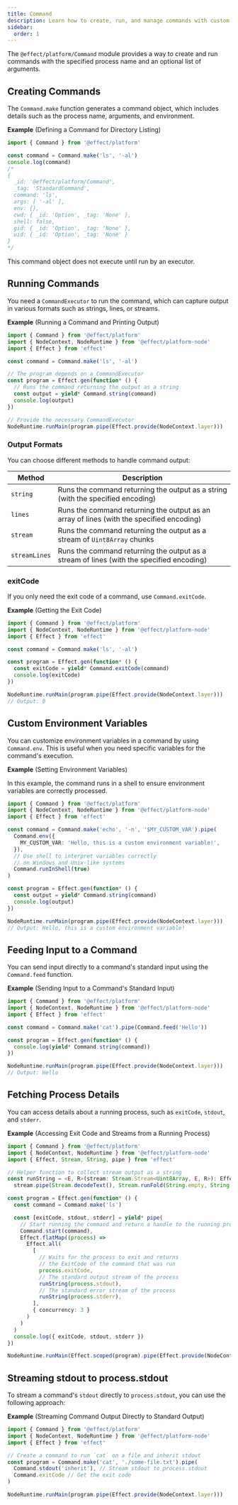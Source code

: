 ```yaml
---
title: Command
description: Learn how to create, run, and manage commands with custom arguments, environment variables, and input/output handling in Effect.
sidebar:
  order: 1
---
```


The `@effect/platform/Command` module provides a way to create and run commands with the specified process name and an optional list of arguments.

## Creating Commands

The `Command.make` function generates a command object, which includes details such as the process name, arguments, and environment.

**Example** (Defining a Command for Directory Listing)

```ts twoslash
import { Command } from '@effect/platform'

const command = Command.make('ls', '-al')
console.log(command)
/*
{
  _id: '@effect/platform/Command',
  _tag: 'StandardCommand',
  command: 'ls',
  args: [ '-al' ],
  env: {},
  cwd: { _id: 'Option', _tag: 'None' },
  shell: false,
  gid: { _id: 'Option', _tag: 'None' },
  uid: { _id: 'Option', _tag: 'None' }
}
*/
```

This command object does not execute until run by an executor.

## Running Commands

You need a `CommandExecutor` to run the command, which can capture output in various formats such as strings, lines, or streams.

**Example** (Running a Command and Printing Output)

```ts twoslash
import { Command } from '@effect/platform'
import { NodeContext, NodeRuntime } from '@effect/platform-node'
import { Effect } from 'effect'

const command = Command.make('ls', '-al')

// The program depends on a CommandExecutor
const program = Effect.gen(function* () {
  // Runs the command returning the output as a string
  const output = yield* Command.string(command)
  console.log(output)
})

// Provide the necessary CommandExecutor
NodeRuntime.runMain(program.pipe(Effect.provide(NodeContext.layer)))
```

### Output Formats

You can choose different methods to handle command output:

| Method | Description |
| --- | --- |
| `string` | Runs the command returning the output as a string (with the specified encoding) |
| `lines` | Runs the command returning the output as an array of lines (with the specified encoding) |
| `stream` | Runs the command returning the output as a stream of `Uint8Array` chunks |
| `streamLines` | Runs the command returning the output as a stream of lines (with the specified encoding) |

### exitCode

If you only need the exit code of a command, use `Command.exitCode`.

**Example** (Getting the Exit Code)

```ts twoslash
import { Command } from '@effect/platform'
import { NodeContext, NodeRuntime } from '@effect/platform-node'
import { Effect } from 'effect'

const command = Command.make('ls', '-al')

const program = Effect.gen(function* () {
  const exitCode = yield* Command.exitCode(command)
  console.log(exitCode)
})

NodeRuntime.runMain(program.pipe(Effect.provide(NodeContext.layer)))
// Output: 0
```

## Custom Environment Variables

You can customize environment variables in a command by using `Command.env`. This is useful when you need specific variables for the command's execution.

**Example** (Setting Environment Variables)

In this example, the command runs in a shell to ensure environment variables are correctly processed.

```ts twoslash
import { Command } from '@effect/platform'
import { NodeContext, NodeRuntime } from '@effect/platform-node'
import { Effect } from 'effect'

const command = Command.make('echo', '-n', '$MY_CUSTOM_VAR').pipe(
  Command.env({
    MY_CUSTOM_VAR: 'Hello, this is a custom environment variable!',
  }),
  // Use shell to interpret variables correctly
  // on Windows and Unix-like systems
  Command.runInShell(true)
)

const program = Effect.gen(function* () {
  const output = yield* Command.string(command)
  console.log(output)
})

NodeRuntime.runMain(program.pipe(Effect.provide(NodeContext.layer)))
// Output: Hello, this is a custom environment variable!
```

## Feeding Input to a Command

You can send input directly to a command's standard input using the `Command.feed` function.

**Example** (Sending Input to a Command's Standard Input)

```ts twoslash
import { Command } from '@effect/platform'
import { NodeContext, NodeRuntime } from '@effect/platform-node'
import { Effect } from 'effect'

const command = Command.make('cat').pipe(Command.feed('Hello'))

const program = Effect.gen(function* () {
  console.log(yield* Command.string(command))
})

NodeRuntime.runMain(program.pipe(Effect.provide(NodeContext.layer)))
// Output: Hello
```

## Fetching Process Details

You can access details about a running process, such as `exitCode`, `stdout`, and `stderr`.

**Example** (Accessing Exit Code and Streams from a Running Process)

```ts twoslash
import { Command } from '@effect/platform'
import { NodeContext, NodeRuntime } from '@effect/platform-node'
import { Effect, Stream, String, pipe } from 'effect'

// Helper function to collect stream output as a string
const runString = <E, R>(stream: Stream.Stream<Uint8Array, E, R>): Effect.Effect<string, E, R> =>
  stream.pipe(Stream.decodeText(), Stream.runFold(String.empty, String.concat))

const program = Effect.gen(function* () {
  const command = Command.make('ls')

  const [exitCode, stdout, stderr] = yield* pipe(
    // Start running the command and return a handle to the running process
    Command.start(command),
    Effect.flatMap((process) =>
      Effect.all(
        [
          // Waits for the process to exit and returns
          // the ExitCode of the command that was run
          process.exitCode,
          // The standard output stream of the process
          runString(process.stdout),
          // The standard error stream of the process
          runString(process.stderr),
        ],
        { concurrency: 3 }
      )
    )
  )
  console.log({ exitCode, stdout, stderr })
})

NodeRuntime.runMain(Effect.scoped(program).pipe(Effect.provide(NodeContext.layer)))
```

## Streaming stdout to process.stdout

To stream a command's `stdout` directly to `process.stdout`, you can use the following approach:

**Example** (Streaming Command Output Directly to Standard Output)

```ts twoslash
import { Command } from '@effect/platform'
import { NodeContext, NodeRuntime } from '@effect/platform-node'
import { Effect } from 'effect'

// Create a command to run `cat` on a file and inherit stdout
const program = Command.make('cat', './some-file.txt').pipe(
  Command.stdout('inherit'), // Stream stdout to process.stdout
  Command.exitCode // Get the exit code
)

NodeRuntime.runMain(program.pipe(Effect.provide(NodeContext.layer)))
```
